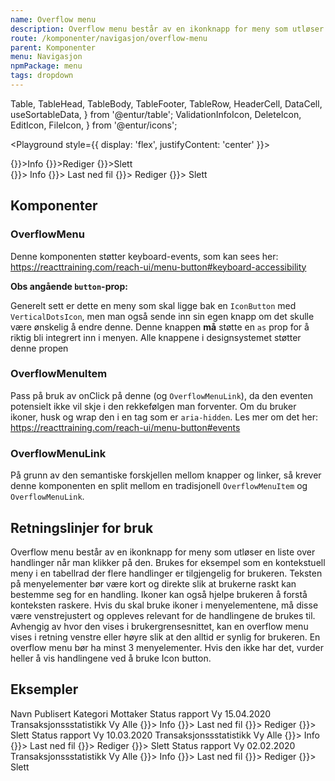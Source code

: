 ```yaml
---
name: Overflow menu
description: Overflow menu består av en ikonknapp for meny som utløser en liste over handlinger når man klikker på den.
route: /komponenter/navigasjon/overflow-menu
parent: Komponenter
menu: Navigasjon
npmPackage: menu
tags: dropdown
---
```


  Table,
  TableHead,
  TableBody,
  TableFooter,
  TableRow,
  HeaderCell,
  DataCell,
  useSortableData,
} from '@entur/table';
  ValidationInfoIcon,
  DeleteIcon,
  EditIcon,
  FileIcon,
} from '@entur/icons';

<PageHeader />

<Playground style={{ display: 'flex', justifyContent: 'center' }}>
  <div>
    <OverflowMenu>
      <OverflowMenuItem onSelect={() => {}}>Info</OverflowMenuItem>
      <OverflowMenuItem onSelect={() => {}}>Rediger</OverflowMenuItem>
      <OverflowMenuItem onSelect={() => {}}>Slett</OverflowMenuItem>
    </OverflowMenu>
    <br />
    <OverflowMenu>
      <OverflowMenuItem onSelect={() => {}}>
        <span aria-hidden>
          <ValidationInfoIcon inline />
        </span>
        Info
      </OverflowMenuItem>
      <OverflowMenuItem onSelect={() => {}}>
        <span aria-hidden>
          <FileIcon inline />
        </span>
        Last ned fil
      </OverflowMenuItem>
      <OverflowMenuItem onSelect={() => {}}>
        <span aria-hidden>
          <EditIcon inline />
        </span>
        Rediger
      </OverflowMenuItem>
      <OverflowMenuItem onSelect={() => {}}>
        <span aria-hidden>
          <DeleteIcon inline />
        </span>
        Slett
      </OverflowMenuItem>
    </OverflowMenu>
  </div>
</Playground>

## Komponenter

### OverflowMenu

<ImportStatement imports="OverflowMenu" />
<Props of={OverflowMenu} />

Denne komponenten støtter keyboard-events, som kan sees her: https://reacttraining.com/reach-ui/menu-button#keyboard-accessibility

**Obs angående `button`-prop:**

Generelt sett er dette en meny som skal ligge bak en `IconButton` med `VerticalDotsIcon`,
men man også sende inn sin egen knapp om det skulle være ønskelig å endre denne.
Denne knappen **må** støtte en `as` prop for å riktig bli integrert inn i menyen.
Alle knappene i designsystemet støtter denne propen

### OverflowMenuItem

<ImportStatement imports="OverflowMenuItem" />
<Props of={OverflowMenuItem} />

Pass på bruk av onClick på denne (og `OverflowMenuLink`), da den eventen potensielt ikke vil skje i den rekkefølgen man forventer.
Om du bruker ikoner, husk og wrap den i en tag som er `aria-hidden`.
Les mer om det her: https://reacttraining.com/reach-ui/menu-button#events

### OverflowMenuLink

<ImportStatement imports="OverflowMenuLink" />
<Props of={OverflowMenuLink} />

På grunn av den semantiske forskjellen mellom knapper og linker,
så krever denne komponenten en split mellom en tradisjonell `OverflowMenuItem` og `OverflowMenuLink`.

## Retningslinjer for bruk

Overflow menu består av en ikonknapp for meny som utløser en liste over handlinger når man klikker på den. Brukes for eksempel som en kontekstuell meny i en tabellrad der flere handlinger er tilgjengelig for brukeren. Teksten på menyelementer bør være kort og direkte slik at brukerne raskt kan bestemme seg for en handling. Ikoner kan også hjelpe brukeren å forstå konteksten raskere. Hvis du skal bruke ikoner i menyelementene, må disse være venstrejustert og oppleves relevant for de handlingene de brukes til.
Avhengig av hvor den vises i brukergrensesnittet, kan en overflow menu vises i retning venstre eller høyre slik at den alltid er synlig for brukeren. En overflow menu bør ha minst 3 menyelementer. Hvis den ikke har det, vurder heller å vis handlingene ved å bruke Icon button.

## Eksempler

<Playground>
  <Table>
    <TableHead>
      <TableRow>
        <HeaderCell>Navn</HeaderCell>
        <HeaderCell>Publisert</HeaderCell>
        <HeaderCell>Kategori</HeaderCell>
        <HeaderCell>Mottaker</HeaderCell>
        <HeaderCell padding="overflow-menu"></HeaderCell>
      </TableRow>
    </TableHead>
    <TableBody>
      <TableRow>
        <DataCell>Status rapport Vy</DataCell>
        <DataCell>15.04.2020</DataCell>
        <DataCell>Transaksjonssstatistikk</DataCell>
        <DataCell>Vy Alle</DataCell>
        <DataCell padding="overflow-menu">
          <OverflowMenu>
            <OverflowMenuItem onSelect={() => {}}>
              <span aria-hidden>
                <ValidationInfoIcon inline />
              </span>
              Info
            </OverflowMenuItem>
            <OverflowMenuItem onSelect={() => {}}>
              <span aria-hidden>
                <FileIcon inline />
              </span>
              Last ned fil
            </OverflowMenuItem>
            <OverflowMenuItem onSelect={() => {}}>
              <span aria-hidden>
                <EditIcon inline />
              </span>
              Rediger
            </OverflowMenuItem>
            <OverflowMenuItem onSelect={() => {}}>
              <span aria-hidden>
                <DeleteIcon inline />
              </span>
              Slett
            </OverflowMenuItem>
          </OverflowMenu>
        </DataCell>
      </TableRow>
      <TableRow>
        <DataCell>Status rapport Vy</DataCell>
        <DataCell>10.03.2020</DataCell>
        <DataCell>Transaksjonssstatistikk</DataCell>
        <DataCell>Vy Alle</DataCell>
        <DataCell padding="overflow-menu">
          <OverflowMenu>
            <OverflowMenuItem onSelect={() => {}}>
              <span aria-hidden>
                <ValidationInfoIcon inline />
              </span>
              Info
            </OverflowMenuItem>
            <OverflowMenuItem onSelect={() => {}}>
              <span aria-hidden>
                <FileIcon inline />
              </span>
              Last ned fil
            </OverflowMenuItem>
            <OverflowMenuItem onSelect={() => {}}>
              <span aria-hidden>
                <EditIcon inline />
              </span>
              Rediger
            </OverflowMenuItem>
            <OverflowMenuItem onSelect={() => {}}>
              <span aria-hidden>
                <DeleteIcon inline />
              </span>
              Slett
            </OverflowMenuItem>
          </OverflowMenu>
        </DataCell>
      </TableRow>
      <TableRow>
        <DataCell>Status rapport Vy</DataCell>
        <DataCell>02.02.2020</DataCell>
        <DataCell>Transaksjonssstatistikk</DataCell>
        <DataCell>Vy Alle</DataCell>
        <DataCell padding="overflow-menu">
          <OverflowMenu>
            <OverflowMenuItem onSelect={() => {}}>
              <span aria-hidden>
                <ValidationInfoIcon inline />
              </span>
              Info
            </OverflowMenuItem>
            <OverflowMenuItem onSelect={() => {}}>
              <span aria-hidden>
                <FileIcon inline />
              </span>
              Last ned fil
            </OverflowMenuItem>
            <OverflowMenuItem onSelect={() => {}}>
              <span aria-hidden>
                <EditIcon inline />
              </span>
              Rediger
            </OverflowMenuItem>
            <OverflowMenuItem onSelect={() => {}}>
              <span aria-hidden>
                <DeleteIcon inline />
              </span>
              Slett
            </OverflowMenuItem>
          </OverflowMenu>
        </DataCell>
      </TableRow>
    </TableBody>
  </Table>
</Playground>
